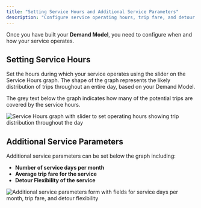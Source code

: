 ```yaml
---
title: "Setting Service Hours and Additional Service Parameters"
description: "Configure service operating hours, trip fare, and detour flexibility settings for your Spare Realize simulation"
---
```


Once you have built your **Demand Model**, you need to configure when and how your service operates.

## Setting Service Hours

Set the hours during which your service operates using the slider on the Service Hours graph. The shape of the graph represents the likely distribution of trips throughout an entire day, based on your Demand Model.

<Info>
The grey text below the graph indicates how many of the potential trips are covered by the service hours.
</Info>

![Service Hours graph with slider to set operating hours showing trip distribution throughout the day](/images/spare-realize/simulation-mode/service-hours-graph.png)

## Additional Service Parameters

Additional service parameters can be set below the graph including:

- **Number of service days per month**
- **Average trip fare for the service**
- **Detour Flexibility of the service**

![Additional service parameters form with fields for service days per month, trip fare, and detour flexibility](/images/spare-realize/simulation-mode/additional-service-parameters.png)
